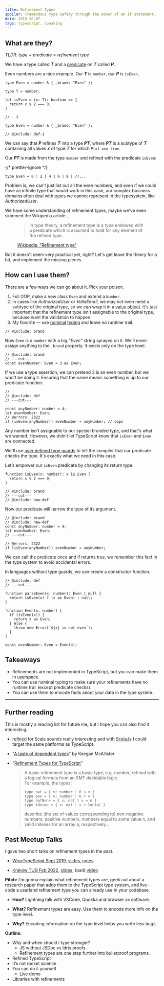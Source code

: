 ```yaml
---
title: Refinement Types
spoiler: Tremendous type safety through the power of an if statement.
date: 2019-10-07
tags: typescript, speaking
---
```


## What are they?

_TLDR: type + predicate = refinement type_

We have a type called _**T**_ and a
[predicate](<https://en.wikipedia.org/wiki/Predicate_(mathematical_logic)>) on
_**T**_ called _**P**_.

Even numbers are a nice example. Our _**T**_ is `number`, our _**P**_ is
`isEven`.

```twoslash include brand
type Even = number & { _brand: "Even" };
```

```twoslash include def
type T = number;

let isEven = (x: T): boolean => {
  return x % 2 === 0;
}

// - 1

type Even = number & { _brand: "Even" };
```

```tsx twoslash
// @include: def-1
```

<style>{`.zaduma-prose pre { padding-top: 0; padding-bottom: 0;}`}</style>

We can say that _**P**_ refines _**T**_ into a type _**PT**_, where _**PT**_ is
a subtype of _**T**_ containing all values _**x**_ of type _**T**_ for which
`P(x) === true`.

Our _**PT**_ is made from the type `number` and refined with the predicate
`isEven`:

{/* prettier-ignore */}
```tsx
type Even = 0 | 2 | 4 | 6 | 8 | //...
```

Problem is, we can't just list out all the even numbers, and even if we could
have an infinite type that would work in this case, our complex business domains
often deal with types we cannot represent in the typesystem, like
_AuthorizedUser_.

We have some understanding of refinement types, maybe we've even skimmed the
Wikipedia article...

<figure>

> In type theory, a refinement type is a type endowed with a predicate which is
> assumed to hold for any element of the refined type.

<figcaption>

<div class="p-1" />

[Wikipedia, "Refinement type"](https://en.wikipedia.org/wiki/Refinement_type)

</figcaption>
</figure>

But it doesn't seem very practical yet, right? Let's get leave the theory for a
bit, and implement the missing pieces.

## How can I use them?

There are a few ways we can go about it. Pick your poison.

1. Full OOP, make a new class `Even` and extend a `Number`.
2. In cases like _AuthorizedUser_ or _ValidEmail_, we may not even need a
   subtype of the original type, so we can wrap it in a [value object]. It's
   just important that the refinement type isn't assignable to the original
   type, because want the validation to happen.
3. My favorite — use [nominal] [typing] and leave no runtime trail.

[value object]: https://en.wikipedia.org/wiki/Value_object
[nominal]:
  https://michalzalecki.com/nominal-typing-in-typescript/#approach-4-intersection-types-and-brands
[typing]: https://github.com/hasparus/nom-ts

```tsx twoslash
// @include: brand
```

Now `Even` is a `number` with a big _"Even"_ string sprayed on it. We'll never
assign anything to the `_brand` property. It exists only on the type level.

```tsx twoslash
// @include: brand
// ---cut---
const evenNumber: Even = 3 as Even;
```

If we use a type assertion, we can pretend 3 is an even number, but we won't be
doing it. Ensuring that the name means something is up to our predicate
function.

```tsx twoslash
//
// @include: def
// ---cut---

const anyNumber: number = 4;
let evenNumber: Even;
// @errors: 2322
if (isEven(anyNumber)) evenNumber = anyNumber; // oops
```

Any number isn't assignable to our special branded type, and that's what we
wanted. However, we didn't let TypeScript know that `isEven` and `Even` are
connected.

We'll use
[user defined type guards](https://www.typescriptlang.org/docs/handbook/advanced-types.html#using-type-predicates)
to tell the compiler that our predicate checks the type. It's exactly what we
need in this case.

Let’s empower our `isEven` predicate by changing its return type.

```twoslash include new-def
function isEven(x: number): x is Even {
  return x % 2 === 0;
}
```

```tsx twoslash
// @include: brand
// ---cut---
// @include: new-def
```

Now our predicate will narrow the type of its argument.

```tsx twoslash
// @include: brand
// @include: new-def
const anyNumber: number = 4;
let evenNumber: Even;
// ---cut---

// @errors: 2322
if (isEven(anyNumber)) evenNumber = anyNumber;
```

We can call the predicate once and if returns true, we remember this fact in the
type system to avoid accidental errors.

In languages without type guards, we can create a constructor function.

```tsx twoslash
// @include: def
// ---cut---

function parseEven(x: number): Even | null {
  return isEven(x) ? (x as Even) : null;
}

function Even(x: number) {
  if (isEven(x)) {
    return x as Even;
  } else {
    throw new Error(`${x} is not even`);
  }
}

const evenNumber: Even = Even(4);
```

## Takeaways

- Refinements are not implemented in TypeScript, but you can make them in
  userspace.
- You can use nominal typing to make sure your refinements have no runtime trail
  (except predicate checks).
- You can use them to encode facts about your data in the type system.

---

## Further reading

This is mostly a reading list for future me, but I hope you can also find it
interesting.

- [refined](https://github.com/fthomas/refined) for Scala sounds really
  interesting and with [ScalaJs](https://www.scala-js.org/) I could target the
  same platforms as TypeScript.

- "[A taste of dependent types](http://kmcallister.github.io/talks/rust/2015-dependent-types/slides.html)"
  by Keegan McAllister

- "[Refinement Types for TypeScript](https://goto.ucsd.edu/~pvekris/docs/pldi16.pdf)"

  > A basic refinement type is a basic type, e.g. number, refined with a logical
  > formula from an SMT decidable logic.\
  > For example, the types:
  >
  > ```
  > type nat = { v: number | 0 ≤ v }
  > type pos = { v: number | 0 < v }
  > type natN<n> = { v: nat | v = n }
  > type idx<a> = { v: nat | v < len(a) }
  > ```
  >
  > describe (the set of values corresponding to) non-negative numbers, positive
  > numbers, numbers equal to some value n, and valid indexes for an array a,
  > respectively...

## Past Meetup Talks

I gave two short talks on refinement types in the past.

- [WrocTypeScript Sept 2019](https://www.meetup.com/WrocTypeScript/events/sjzhvqyzmbhc/),
  [slides](https://github.com/hasparus/refinement-types-in-typescript),
  [notes](https://paper.dropbox.com/doc/Refinement-Types-in-TypeScript--AtRTxIb1NxWvFpBv3oxBx9jpAg-cZxqOn3c6GkVCONvPTjtE)

- [Kraków TUG Feb 2022](https://www.meetup.com/typescript-krakow/events/266226393/),
  [slides](https://github.com/hasparus/refinement-types-in-typescript/tree/extended-15-minutes),
  (bad) [video](https://youtu.be/4ccCeAbwmbU)

**Pitch:** I’m gonna explain what refinement types are, geek out about a
research paper that adds them to the TypeScript type system, and live-code a
userland refinement type you can already use in your codebase.

- **How?** Lightning talk with VSCode, Quokka and browser as software.

- **What?** Refinement types are easy. Use them to encode more info on the type
  level.

- **Why?** Encoding information on the type level helps you write less bugs.

**Outline:**

- Why and when should I type stronger?
  - JS without JSDoc vs Idris proofs
  - Refinement types are one step further into bulletproof programs.
- Refined TypeScript
- It’s not rocket science
- You can do it yourself
  - Live demo
- Libraries with refinements
